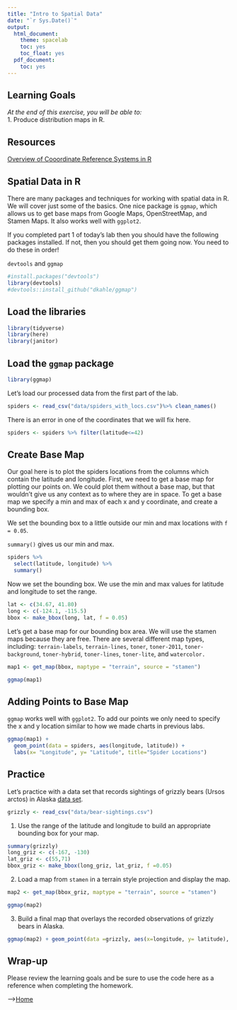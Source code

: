 ```yaml
---
title: "Intro to Spatial Data"
date: "`r Sys.Date()`"
output:
  html_document:
    theme: spacelab
    toc: yes
    toc_float: yes
  pdf_document:
    toc: yes
---
```


## Learning Goals
*At the end of this exercise, you will be able to:*  
1. Produce distribution maps in R.  
 
## Resources
[Overview of Cooordinate Reference Systems in R](https://www.nceas.ucsb.edu/~frazier/RSpatialGuides/OverviewCoordinateReferenceSystems.pdf)

## Spatial Data in R
There are many packages and techniques for working with spatial data in R. We will cover just some of the basics. One nice package is `ggmap`, which allows us to get base maps from Google Maps, OpenStreetMap, and Stamen Maps. It also works well with `ggplot2`.  

If you completed part 1 of today's lab then you should have the following packages installed. If not, then you should get them going now. You need to do these in order!  

`devtools` and `ggmap`
```r
#install.packages("devtools")
library(devtools)
#devtools::install_github("dkahle/ggmap")
```

## Load the libraries
```r
library(tidyverse)
library(here)
library(janitor)
```

## Load the `ggmap` package  
```r
library(ggmap)
```

Let's load our processed data from the first part of the lab.
```r
spiders <- read_csv("data/spiders_with_locs.csv")%>% clean_names()
```

There is an error in one of the coordinates that we will fix here.
```r
spiders <- spiders %>% filter(latitude<=42)
```

## Create Base Map
Our goal here is to plot the spiders locations from the columns which contain the latitude and longitude. First, we need to get a base map for plotting our points on. We could plot them without a base map, but that wouldn't give us any context as to where they are in space. To get a base map we specify a min and max of each x and y coordinate, and create a bounding box.  

We set the bounding box to a little outside our min and max locations with `f = 0.05`.    

`summary()` gives us our min and max.
```r
spiders %>% 
  select(latitude, longitude) %>% 
  summary()
```

Now we set the bounding box. We use the min and max values for latitude and longitude to set the range.  
```r
lat <- c(34.67, 41.80)
long <- c(-124.1, -115.5)
bbox <- make_bbox(long, lat, f = 0.05)
```

Let's get a base map for our bounding box area. We will use the stamen maps because they are free. There are several different map types, including: `terrain-labels`, `terrain-lines`, `toner`, `toner-2011`, `toner-background`, `toner-hybrid`, `toner-lines`, `toner-lite`, and `watercolor.`
```r
map1 <- get_map(bbox, maptype = "terrain", source = "stamen")
```

```r
ggmap(map1)
```

## Adding Points to Base Map
`ggmap` works well with `ggplot2`. To add our points we only need to specify the x and y location similar to how we made charts in previous labs. 
```r
ggmap(map1) + 
  geom_point(data = spiders, aes(longitude, latitude)) +
  labs(x= "Longitude", y= "Latitude", title="Spider Locations")
```

## Practice
Let's practice with a data set that records sightings of grizzly bears (Ursos arctos) in Alaska [data set](https://rcweb.dartmouth.edu/~f002d69/workshops/index_rspatial.html).  
```r
grizzly <- read_csv("data/bear-sightings.csv")
```

1. Use the range of the latitude and longitude to build an appropriate bounding box for your map.
```r
summary(grizzly)
long_griz <- c(-167, -130)
lat_griz <- c(55,71)
bbox_griz <- make_bbox(long_griz, lat_griz, f =0.05)
```

2. Load a map from `stamen` in a terrain style projection and display the map.
```r
map2 <- get_map(bbox_griz, maptype = "terrain", source = "stamen")
```

```r
ggmap(map2)
```

3. Build a final map that overlays the recorded observations of grizzly bears in Alaska.
```r
ggmap(map2) + geom_point(data =grizzly, aes(x=longitude, y= latitude), size =0.4) + labs(title = "Grizzly Bear Sitings", x= "Longitude", y = "Latitude")
```

## Wrap-up  
Please review the learning goals and be sure to use the code here as a reference when completing the homework.

-->[Home](https://jmledford3115.github.io/datascibiol/)